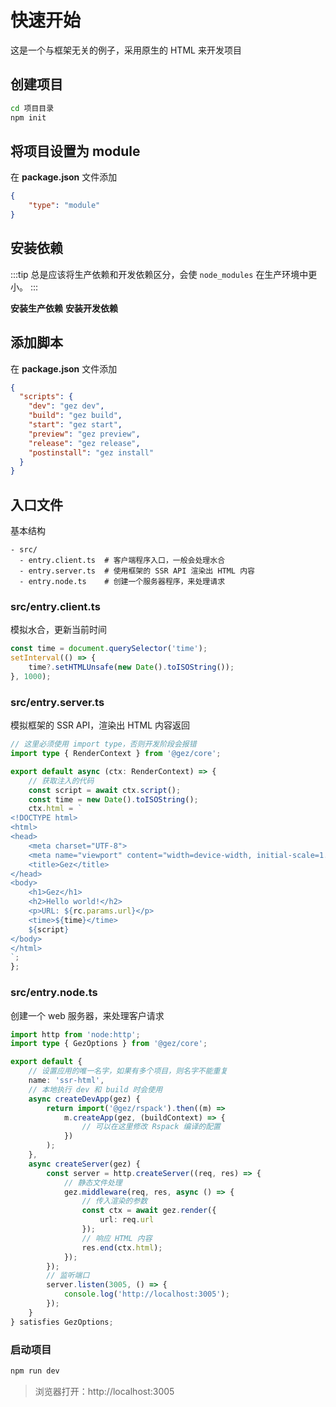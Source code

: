 
# 快速开始
这是一个与框架无关的例子，采用原生的 HTML 来开发项目

## 创建项目
```bash
cd 项目目录
npm init
```
## 将项目设置为 module
在 **package.json** 文件添加
```json
{
    "type": "module"
}
```

## 安装依赖
:::tip
总是应该将生产依赖和开发依赖区分，会使 `node_modules` 在生产环境中更小。
:::

**安装生产依赖**
<PackageManagerTabs command="install @gez/core" />
**安装开发依赖**
<PackageManagerTabs command="install @gez/rspack -D" />
## 添加脚本
在 **package.json** 文件添加
```json
{
  "scripts": {
    "dev": "gez dev",
    "build": "gez build",
    "start": "gez start",
    "preview": "gez preview",
    "release": "gez release",
    "postinstall": "gez install"
  }
}
```
## 入口文件
基本结构
```
- src/
  - entry.client.ts  # 客户端程序入口，一般会处理水合
  - entry.server.ts  # 使用框架的 SSR API 渲染出 HTML 内容
  - entry.node.ts    # 创建一个服务器程序，来处理请求
```
### src/entry.client.ts
模拟水合，更新当前时间
```ts
const time = document.querySelector('time');
setInterval(() => {
    time?.setHTMLUnsafe(new Date().toISOString());
}, 1000);

```
### src/entry.server.ts
模拟框架的 SSR API，渲染出 HTML 内容返回
```ts
// 这里必须使用 import type，否则开发阶段会报错
import type { RenderContext } from '@gez/core';

export default async (ctx: RenderContext) => {
    // 获取注入的代码
    const script = await ctx.script();
    const time = new Date().toISOString();
    ctx.html = `
<!DOCTYPE html>
<html>
<head>
    <meta charset="UTF-8">
    <meta name="viewport" content="width=device-width, initial-scale=1.0">
    <title>Gez</title>
</head>
<body>
    <h1>Gez</h1>
    <h2>Hello world!</h2>
    <p>URL: ${rc.params.url}</p>
    <time>${time}</time>
    ${script}
</body>
</html>
`;
};

```
### src/entry.node.ts
创建一个 web 服务器，来处理客户请求
```ts
import http from 'node:http';
import type { GezOptions } from '@gez/core';

export default {
    // 设置应用的唯一名字，如果有多个项目，则名字不能重复
    name: 'ssr-html',
    // 本地执行 dev 和 build 时会使用
    async createDevApp(gez) {
        return import('@gez/rspack').then((m) =>
            m.createApp(gez, (buildContext) => {
                // 可以在这里修改 Rspack 编译的配置
            })
        );
    },
    async createServer(gez) {
        const server = http.createServer((req, res) => {
            // 静态文件处理
            gez.middleware(req, res, async () => {
                // 传入渲染的参数
                const ctx = await gez.render({
                    url: req.url
                });
                // 响应 HTML 内容
                res.end(ctx.html);
            });
        });
        // 监听端口
        server.listen(3005, () => {
            console.log('http://localhost:3005');
        });
    }
} satisfies GezOptions;

```
### 启动项目
```bash
npm run dev
```
> 浏览器打开：http://localhost:3005